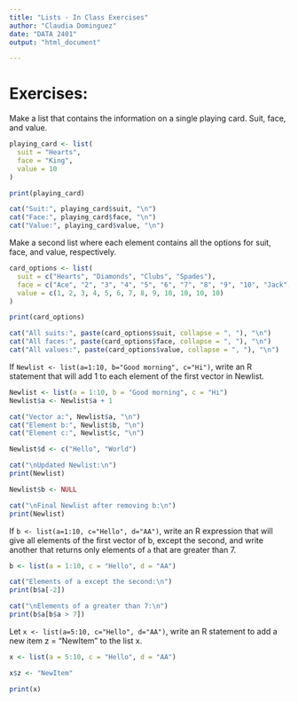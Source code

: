 ```yaml
---
title: "Lists - In Class Exercises"
author: "Claudia Dominguez"
date: "DATA 2401"
output: "html_document"

---
```


# Exercises: 

Make a list that contains the information on a single playing card. Suit, face, and value. 

```r
playing_card <- list(
  suit = "Hearts",      
  face = "King",        
  value = 10            
)

print(playing_card)

cat("Suit:", playing_card$suit, "\n")
cat("Face:", playing_card$face, "\n")
cat("Value:", playing_card$value, "\n")


```


Make a second list where each element contains all the options for suit, face, and value, respectively. 

```r
card_options <- list(
  suit = c("Hearts", "Diamonds", "Clubs", "Spades"),
  face = c("Ace", "2", "3", "4", "5", "6", "7", "8", "9", "10", "Jack", "Queen", "King"),
  value = c(1, 2, 3, 4, 5, 6, 7, 8, 9, 10, 10, 10, 10)  
)

print(card_options)

cat("All suits:", paste(card_options$suit, collapse = ", "), "\n")
cat("All faces:", paste(card_options$face, collapse = ", "), "\n")
cat("All values:", paste(card_options$value, collapse = ", "), "\n")


```


If `Newlist <- list(a=1:10, b="Good morning", c="Hi")`, write an R statement that will add 1 to each element of the first vector in Newlist.

```r
Newlist <- list(a = 1:10, b = "Good morning", c = "Hi")
Newlist$a <- Newlist$a + 1

cat("Vector a:", Newlist$a, "\n")
cat("Element b:", Newlist$b, "\n")
cat("Element c:", Newlist$c, "\n")

Newlist$d <- c("Hello", "World")

cat("\nUpdated Newlist:\n")
print(Newlist)

Newlist$b <- NULL

cat("\nFinal Newlist after removing b:\n")
print(Newlist)


```

If `b <- list(a=1:10, c="Hello", d="AA")`, write an R expression that will give all elements of the first vector of b, except the second, and write another that returns only elements of `a` that are greater than 7.

```r
b <- list(a = 1:10, c = "Hello", d = "AA")

cat("Elements of a except the second:\n")
print(b$a[-2])

cat("\nElements of a greater than 7:\n")
print(b$a[b$a > 7])


```

Let `x <- list(a=5:10, c="Hello", d="AA")`, write an R statement to add a new item z = "NewItem" to the list x.

```r
x <- list(a = 5:10, c = "Hello", d = "AA")

x$z <- "NewItem"

print(x)


```
